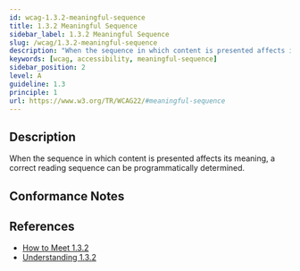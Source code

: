 ```yaml
---
id: wcag-1.3.2-meaningful-sequence
title: 1.3.2 Meaningful Sequence
sidebar_label: 1.3.2 Meaningful Sequence
slug: /wcag/1.3.2-meaningful-sequence
description: "When the sequence in which content is presented affects its meaning, a correct reading sequence can be programmatically determined."
keywords: [wcag, accessibility, meaningful-sequence]
sidebar_position: 2
level: A
guideline: 1.3
principle: 1
url: https://www.w3.org/TR/WCAG22/#meaningful-sequence
---
```

## Description

When the sequence in which content is presented affects its meaning, a correct reading sequence can be programmatically determined.

## Conformance Notes

<Project name="ads">
  <Support></Support>
</Project>
<Project name="scix">
  <Support></Support>
</Project>

## References

- [How to Meet 1.3.2](https://www.w3.org/WAI/WCAG22/quickref/#meaningful-sequence)
- [Understanding 1.3.2](https://www.w3.org/WAI/WCAG22/Understanding/meaningful-sequence.html)

